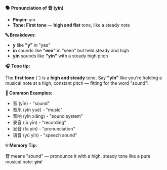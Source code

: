 **🗣️ Pronunciation of 音 (yīn)**

- **Pinyin:** yīn
- **Tone: First tone** — **high and flat** tone, like a steady note

**🔤 Breakdown:**

- **y** like **"y"** in "yes"
- **īn** sounds like **"een"** in "seen" but held steady and high
- **yīn** sounds like **"yin"** with a steady high pitch

**🎧 Tone tip:**

The **first tone** (ˉ) is a **high and steady** tone. Say **"yīn"** like you're holding a musical
note at a high, constant pitch — fitting for the word "sound"!

**📝 Common Examples:**

- 音 (yīn) - "sound"
- 音乐 (yīn yuè) - "music"
- 音响 (yīn xiǎng) - "sound system"
- 录音 (lù yīn) - "recording"
- 发音 (fā yīn) - "pronunciation"
- 语音 (yǔ yīn) - "speech sound"

**💡 Memory Tip:**

音 means "sound" — pronounce it with a high, steady tone like a pure musical note: **yīn**!
